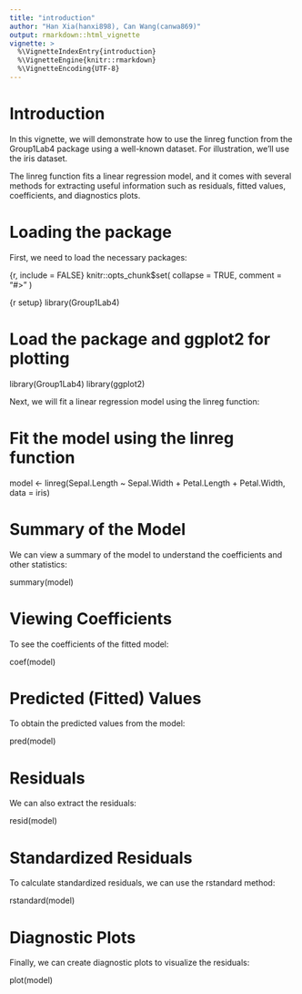 ```yaml
---
title: "introduction"
author: "Han Xia(hanxi898), Can Wang(canwa869)"
output: rmarkdown::html_vignette
vignette: >
  %\VignetteIndexEntry{introduction}
  %\VignetteEngine{knitr::rmarkdown}
  %\VignetteEncoding{UTF-8}
---
```

# Introduction

In this vignette, we will demonstrate how to use the linreg function from the Group1Lab4 package using a well-known dataset. For illustration, we'll use the iris dataset.

The linreg function fits a linear regression model, and it comes with several methods for extracting useful information such as residuals, fitted values, coefficients, and diagnostics plots.

# Loading the package
First, we need to load the necessary packages:

{r, include = FALSE}
knitr::opts_chunk$set(
  collapse = TRUE,
  comment = "#>"
)


{r setup}
library(Group1Lab4)

# Load the package and ggplot2 for plotting
library(Group1Lab4)
library(ggplot2)

Next, we will fit a linear regression model using the linreg function:

# Fit the model using the linreg function
model <- linreg(Sepal.Length ~ Sepal.Width + Petal.Length + Petal.Width, data = iris)

# Summary of the Model
We can view a summary of the model to understand the coefficients and other statistics:

summary(model)

# Viewing Coefficients
To see the coefficients of the fitted model:

coef(model)

# Predicted (Fitted) Values
To obtain the predicted values from the model:

pred(model)

# Residuals
We can also extract the residuals:

resid(model)

# Standardized Residuals
To calculate standardized residuals, we can use the rstandard method:

rstandard(model)

# Diagnostic Plots
Finally, we can create diagnostic plots to visualize the residuals:

plot(model)
